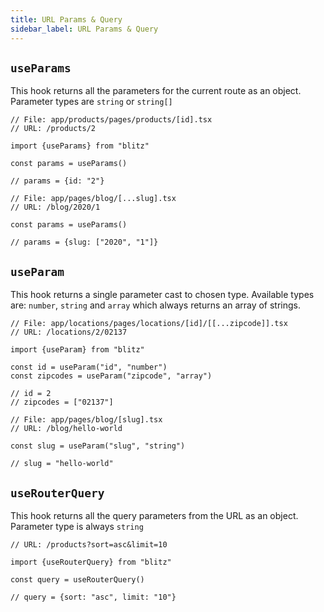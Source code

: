 ```yaml
---
title: URL Params & Query
sidebar_label: URL Params & Query
---
```


## `useParams`

This hook returns all the parameters for the current route as an object. Parameter types are `string` or `string[]`

```tsx
// File: app/products/pages/products/[id].tsx
// URL: /products/2

import {useParams} from "blitz"

const params = useParams()

// params = {id: "2"}
```

```tsx
// File: app/pages/blog/[...slug].tsx
// URL: /blog/2020/1

const params = useParams()

// params = {slug: ["2020", "1"]}
```

## `useParam`

This hook returns a single parameter cast to chosen type. Available types are: `number`, `string` and `array` which always returns an array of strings.

```tsx
// File: app/locations/pages/locations/[id]/[[...zipcode]].tsx
// URL: /locations/2/02137

import {useParam} from "blitz"

const id = useParam("id", "number")
const zipcodes = useParam("zipcode", "array")

// id = 2
// zipcodes = ["02137"]
```

```tsx
// File: app/pages/blog/[slug].tsx
// URL: /blog/hello-world

const slug = useParam("slug", "string")

// slug = "hello-world"
```

## `useRouterQuery`

This hook returns all the query parameters from the URL as an object. Parameter type is always `string`

```tsx
// URL: /products?sort=asc&limit=10

import {useRouterQuery} from "blitz"

const query = useRouterQuery()

// query = {sort: "asc", limit: "10"}
```
